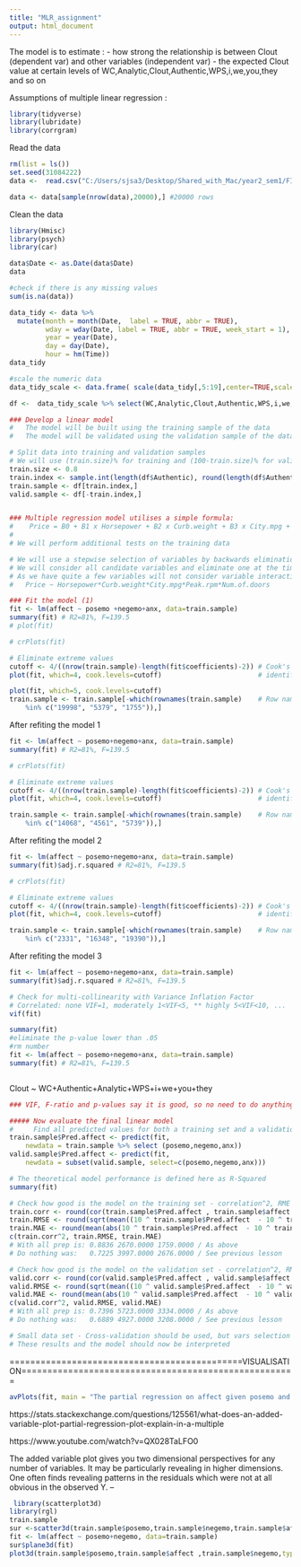 ---
title: "MLR_assignment"
output: html_document
---

The model is to estimate :
  - how strong the relationship is between Clout (dependent var) and other variables (independent var)
  - the expected Clout value at certain levels of WC,Analytic,Clout,Authentic,WPS,i,we,you,they and so on
  
Assumptions of multiple linear regression : 
```{r import-lib, message = FALSE, warning = FALSE}
library(tidyverse)
library(lubridate)
library(corrgram)
```
Read the data
```{r read data}
rm(list = ls())
set.seed(31084222)
data <-  read.csv("C:/Users/sjsa3/Desktop/Shared_with_Mac/year2_sem1/FIT3152/Assignment_FIT3152_2021/webforum.csv")

data <- data[sample(nrow(data),20000),] #20000 rows
```
Clean the data

```{r lib-for-MLR, message=F}
library(Hmisc)
library(psych)
library(car)
```


```{r}
data$Date <- as.Date(data$Date)
data

#check if there is any missing values
sum(is.na(data))

data_tidy <- data %>%
  mutate(month = month(Date,  label = TRUE, abbr = TRUE), 
         wday = wday(Date, label = TRUE, abbr = TRUE, week_start = 1),
         year = year(Date),
         day = day(Date),
         hour = hm(Time))
data_tidy

#scale the numeric data
data_tidy_scale <- data.frame( scale(data_tidy[,5:19],center=TRUE,scale=TRUE) )

df <-  data_tidy_scale %>% select(WC,Analytic,Clout,Authentic,WPS,i,we,you,they,number,affect, posemo,negemo, anx)
```


```{r }

### Develop a linear model
#   The model will be built using the training sample of the data
#   The model will be validated using the validation sample of the data

# Split data into training and validation samples
# We will use (train.size)% for training and (100-train.size)% for validation
train.size <- 0.8 
train.index <- sample.int(length(df$Authentic), round(length(df$Authentic) * train.size))
train.sample <- df[train.index,]
valid.sample <- df[-train.index,]


### Multiple regression model utilises a simple formula:
#    Price = B0 + B1 x Horsepower + B2 x Curb.weight + B3 x City.mpg + ...
#
# We will perform additional tests on the training data

# We will use a stepwise selection of variables by backwards elimination
# We will consider all candidate variables and eliminate one at the time
# As we have quite a few variables will not consider variable interaction at this stage, i.e.
#   Price ~ Horsepower*Curb.weight*City.mpg*Peak.rpm*Num.of.doors

### Fit the model (1)
fit <- lm(affect ~ posemo +negemo+anx, data=train.sample)
summary(fit) # R2=81%, F=139.5
# plot(fit)
```

```{r elim-xtreme-1}
# crPlots(fit)

# Eliminate extreme values
cutoff <- 4/((nrow(train.sample)-length(fit$coefficients)-2)) # Cook's D plot, cutoff as 4/(n-k-1)
plot(fit, which=4, cook.levels=cutoff)                        # identify D values > cutoff

plot(fit, which=5, cook.levels=cutoff)
train.sample <- train.sample[-which(rownames(train.sample)    # Row names discovered in 2 rounds
    %in% c("19998", "5379", "1755")),]  
```
After refiting the model 1
```{r refit1}
fit <- lm(affect ~ posemo+negemo+anx, data=train.sample)
summary(fit) # R2=81%, F=139.5
```
```{r elim-xtreme-2}
# crPlots(fit)

# Eliminate extreme values
cutoff <- 4/((nrow(train.sample)-length(fit$coefficients)-2)) # Cook's D plot, cutoff as 4/(n-k-1)
plot(fit, which=4, cook.levels=cutoff)                        # identify D values > cutoff

train.sample <- train.sample[-which(rownames(train.sample)    # Row names discovered in 2 rounds
    %in% c("14068", "4561", "5739")),]  
```
 After refiting the model 2
```{r refit2}
fit <- lm(affect ~ posemo+negemo+anx, data=train.sample)
summary(fit)$adj.r.squared # R2=81%, F=139.5
```
```{r elim-xtreme-3}
# crPlots(fit)

# Eliminate extreme values
cutoff <- 4/((nrow(train.sample)-length(fit$coefficients)-2)) # Cook's D plot, cutoff as 4/(n-k-1)
plot(fit, which=4, cook.levels=cutoff)                        # identify D values > cutoff

train.sample <- train.sample[-which(rownames(train.sample)    # Row names discovered in 2 rounds
    %in% c("2331", "16348", "19390")),]  
```
 After refiting the model 3
```{r refit3}
fit <- lm(affect ~ posemo+negemo+anx, data=train.sample)
summary(fit)$adj.r.squared # R2=81%, F=139.5
```

```{r Check-multi-collinearity}

# Check for multi-collinearity with Variance Inflation Factor
# Correlated: none VIF=1, moderately 1<VIF<5, ** highly 5<VIF<10, ...
vif(fit)
```
```{r rm-var-basedOn-pvalue}
summary(fit)
#eliminate the p-value lower than .05
#rm number
fit <- lm(affect ~ posemo+negemo+anx, data=train.sample)
summary(fit) # R2=81%, F=139.5



```


Clout ~ WC+Authentic+Analytic+WPS+i+we+you+they

```{r}
### VIF, F-ratio and p-values say it is good, so no need to do anything else

##### Now evaluate the final linear model
#     Find all predicted values for both a training set and a validation set
train.sample$Pred.affect <- predict(fit, 
    newdata = train.sample %>% select (posemo,negemo,anx))
valid.sample$Pred.affect <- predict(fit, 
    newdata = subset(valid.sample, select=c(posemo,negemo,anx)))

# The theoretical model performance is defined here as R-Squared
summary(fit)
```


```{r}

# Check how good is the model on the training set - correlation^2, RME and MAE
train.corr <- round(cor(train.sample$Pred.affect , train.sample$affect ), 2)
train.RMSE <- round(sqrt(mean((10 ^ train.sample$Pred.affect  - 10 ^ train.sample$affect )^2)))
train.MAE <- round(mean(abs(10 ^ train.sample$Pred.affect  - 10 ^ train.sample$affect )))
c(train.corr^2, train.RMSE, train.MAE)
# With all prep is: 0.8836 2670.0000 1759.0000 / As above
# Do nothing was:   0.7225 3997.0000 2676.0000 / See previous lesson

# Check how good is the model on the validation set - correlation^2, RME and MAE
valid.corr <- round(cor(valid.sample$Pred.affect , valid.sample$affect ), 2)
valid.RMSE <- round(sqrt(mean((10 ^ valid.sample$Pred.affect  - 10 ^ valid.sample$affect )^2)))
valid.MAE <- round(mean(abs(10 ^ valid.sample$Pred.affect  - 10 ^ valid.sample$affect )))
c(valid.corr^2, valid.RMSE, valid.MAE)
# With all prep is: 0.7396 5723.0000 3334.0000 / As above
# Do nothing was:   0.6889 4927.0000 3208.0000 / See previous lesson

# Small data set - Cross-validation should be used, but vars selection needs to be auto!
# These results and the model should now be interpreted

```

=============================================VISUALISATION=====================================================


```{r}
avPlots(fit, main = "The partial regression on affect given posemo and negemo")
```

https://stats.stackexchange.com/questions/125561/what-does-an-added-variable-plot-partial-regression-plot-explain-in-a-multiple

https://www.youtube.com/watch?v=QX028TaLFO0

The added variable plot gives you two dimensional perspectives for any number of variables. It may be particularly revealing in higher dimensions. One often finds revealing patterns in the residuals which were not at all obvious in the observed Y. –

```{r 3d-scatterchart}
 library(scatterplot3d)
library(rgl)
train.sample
sur <-scatter3d(train.sample$posemo,train.sample$negemo,train.sample$affect,pch=16)
fit <- lm(affect ~ posemo+negemo, data=train.sample)
sur$plane3d(fit)
plot3d(train.sample$posemo,train.sample$affect ,train.sample$negemo,type = "p")
```

